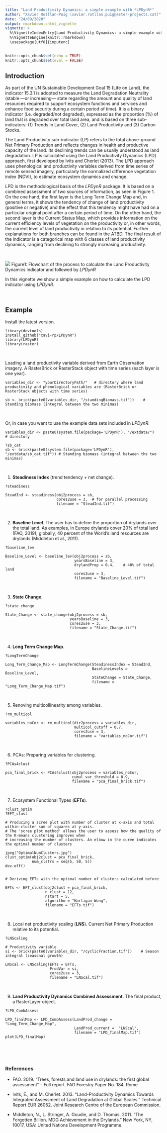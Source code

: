 ```yaml
---
title: "Land Productivity Dynamics: a simple example with *LPDynR*"
author: "Xavier Rotllan-Puig (xavier.rotllan.puig@aster-projects.cat)"
date: "24/09/2020"
output: rmarkdown::html_vignette
vignette: >
  %\VignetteIndexEntry{Land Productivity Dynamics: a simple example with LPDynR}
  %\VignetteEngine{knitr::rmarkdown}
  \usepackage[utf8]{inputenc}
---
```


```r
knitr::opts_chunk$set(echo = TRUE)
knitr::opts_chunk$set(eval = FALSE)
```


## Introduction

As part of the UN Sustainable Development Goal 15 (Life on Land), the indicator 15.3.1 is adopted to measure the Land Degradation Neutrality (stable —or increasing— state regarding the amount and quality of land resources required to support ecosystem functions and services and enhance food security during a certain period of time). It is a binary indicator (i.e. degraded/not degraded), expressed as the proportion (%) of land that is degraded over total land area, and is based on three sub-indicators: (1) Trends in Land Cover, (2) Land Productivity and (3) Carbon Stocks. 

The Land Productivity sub-indicator (LP) refers to the total above-ground Net Primary Production and reflects changes in health and productive capacity of the land. Its declining trends can be usually understood as land degradation. LP is calculated using the Land Productivity Dynamics (LPD) approach, first developed by Ivits and Cherlet (2013). The LPD approach uses phenological and productivity variables derived from time series of remote sensed imagery, particularly the normalized difference vegetation index (NDVI), to estimate ecosystem dynamics and change. 

LPD is the methodological basis of the *LPDynR* package. It is based on a combined assessment of two sources of information, as seen in Figure 1. On the one hand, the first layer is the Long Term Change Map and, in general terms, it shows the tendency of change of land productivity (positive or negative) and the effect that this tendency might have had on a particular original point after a certain period of time. On the other hand, the second layer is the Current Status Map, which provides information on the current efficiency levels of vegetation on the productivity or, in other words, the current level of land productivity in relation to its potential. Further explanations for both branches can be found in the ATBD. The final result of the indicator is a categorical map with 6 classes of land productivity dynamics, ranging from declining to strongly increasing productivity.

&nbsp;

![](graph02.png?raw=true)
Figure1: Flowchart of the process to calculate the Land Productivity Dynamics indicator and followed by *LPDynR*
&nbsp;

In this vignette we show a simple example on how to calculate the LPD indicator using *LPDynR*.
&nbsp;

&nbsp;


## Example

Install the latest version.
```
library(devtools)
install_github("xavi-rp/LPDynR")
library(LPDynR)
library(raster)
```
&nbsp;

Loading a land productivity variable derived from Earth Observation imagery. A RasterBrick or RasterStack object with time series (each layer is one year).
```
variables_dir <- "yourDirectoryPath/"   # directory where land productivity and phenological variables are (RasterBrick or RasterStack objects with time series)

sb <- brick(paste0(variables_dir, "/standingBiomass.tif"))    # Standing biomass (integral between the two minimas)
```
&nbsp;


Or, in case you want to use the example data sets included in *LPDynR*:

```
variables_dir <- paste0(system.file(package='LPDynR'), "/extdata/")   # directory

?sb_cat
sb <- brick(paste0(system.file(package='LPDynR'), "/extdata/sb_cat.tif")) # Standing biomass (integral between the two minimas)
```
&nbsp;




1) **Steadiness Index** (trend tendency + net change).
```
?steadiness

SteadInd <- steadiness(obj2process = sb, 
                       cores2use = 3,  # for parallel processing
                       filename = "SteadInd.tif")
```
&nbsp;


2) **Baseline Level**. The user has to define the proportion of drylands over the total land. As examples, in Europe drylands cover 20% of total land (FAO, 2019); globally, 40 percent of the World’s land resources are drylands (Middleton et al., 2011).

```
?baseline_lev

Baseline_Level <- baseline_lev(obj2process = sb, 
                               yearsBaseline = 3, 
                               drylandProp = 0.4,    # 40% of total land 
                               cores2use = 3, 
                               filename = "Baseline_Level.tif")
```
&nbsp;


3) **State Change**.
```
?state_change

State_Change <- state_change(obj2process = sb, 
                             yearsBaseline = 3, 
                             cores2use = 3,
                             filename = "State_Change.tif")
```
&nbsp;


4) **Long Term Change Map**.
```
?LongTermChange

Long_Term_Change_Map <- LongTermChange(SteadinessIndex = SteadInd, 
                                       BaselineLevels = Baseline_Level,
                                       StateChange = State_Change, 
                                       filename = "Long_Term_Change_Map.tif")
```
&nbsp;


5) Renoving multicollinearity among variables.
```
?rm_multicol

variables_noCor <- rm_multicol(dir2process = variables_dir,    
                               multicol_cutoff = 0.7, 
                               cores2use = 3,
                               filename = "variables_noCor.tif")
```
&nbsp;


6) PCAs: Preparing variables for clustering.
```
?PCAs4clust

pca_final_brick <- PCAs4clust(obj2process = variables_noCor, 
                              cumul_var_threshold = 0.9,
                              filename = "pca_final_brick.tif")
```
&nbsp;


7) Ecosystem Functional Types (**EFTs**).
```
?clust_optim
?EFT_clust

# Producing a scree plot with number of cluster at x-axis and total within-cluster sum of squares at y-axis.
# The 'scree plot method' allows the user to assess how the quality of the K-means clustering improves when 
# increasing the number of clusters. An elbow in the curve indicates the optimal number of clusters

jpeg("OptimalNumClusters.jpg")
clust_optim(obj2clust = pca_final_brick, 
            num_clstrs = seq(5, 50, 5))
dev.off()


# Deriving EFTs with the optimal number of clusters calculated before

EFTs <- EFT_clust(obj2clust = pca_final_brick, 
                  n_clust = 12, 
                  nstart = 5,  
                  algorithm = "Hartigan-Wong",
                  filename = "EFTs.tif")
```
&nbsp;


8) Local net productivity scaling (**LNS**). Current Net Primary Production relative to its potential.
```
?LNScaling

# Productivity variable
si <- brick(paste0(variables_dir, "/cyclicFraction.tif"))    # Season integral (seasonal growth)

LNScal <- LNScaling(EFTs = EFTs, 
                    ProdVar = si, 
                    cores2use = 3,
                    filename = "LNScal.tif")
```
&nbsp;


9) **Land Productivity Dynamics Combined Assessment**. The final product, a RasterLayer object.
```
?LPD_CombAssess

LPD_finalMap <- LPD_CombAssess(LandProd_change = "Long_Term_Change_Map", 
                               LandProd_current =  "LNScal",
                               filename = "LPD_finalMap.tif")
plot(LPD_finalMap)
```

&nbsp;

&nbsp;

### References

- FAO. 2019. “Trees, forests and land use in drylands: the first global assessment” – Full report. FAO Forestry Paper No. 184. Rome

- Ivits, E., and M. Cherlet. 2013. “Land-Productivity Dynamics Towards Integrated Assessment of Land Degradation at Global Scales.” Technical Report EUR 26052. Joint Research Centre of the European Commission.

- Middleton, N., L. Stringer, A. Goudie, and D. Thomas. 2011. “The Forgotten Billion. MDG Achievement in the Drylands.” New York, NY, 10017, USA: United Nations Development Programme.

